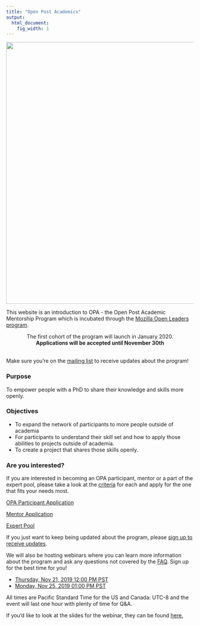 ```yaml
---
title: "Open Post Academics"
output:
  html_document:
    fig_width: 1
---
```

<img src="images/BD_FLAME_Header.jpg" width="700px">


This website is an introduction to OPA - the Open Post Academic Mentorship Program which is incubated through the [Mozilla Open Leaders program](https://foundation.mozilla.org/en/opportunity/mozilla-open-leaders/open-leaders-x/participants/).  

<center>The first cohort of the program will launch in January 2020.</center> 

<center>**Applications will be accepted until November 30th**</center>   

<br> 
Make sure you're on the [mailing list](https://mailchi.mp/2932ae7328f2/opa) to receive updates about the program!   

### Purpose 
To empower people with a PhD to share their knowledge and skills more openly. 

### Objectives 
- To expand the network of participants to more people outside of academia 
- For participants to understand their skill set and how to apply those abilities to projects outside of academia.
- To create a project that shares those skills openly. 


### Are you interested? 
If you are interested in becoming an OPA participant, mentor or a part of the expert pool, please take a look at the [criteria](https://openpostac.org/criteria.html) for each and apply for the one that fits your needs most.  

[OPA Participant Application](https://forms.gle/rL7MwsQpoqm4R3tCA)

[Mentor Application](https://forms.gle/Zow9VA42ydJDpXPV7)

[Expert Pool](https://forms.gle/2xCpSvxpha3poMJFA)

If you just want to keep being updated about the program, please [sign up to receive updates](https://mailchi.mp/2932ae7328f2/opa). 

We will also be hosting webinars where you can learn more information about the program and ask any questions not covered by the [FAQ](https://openpostac.org/FAQ.html). Sign up for the best time for you! 

* [Thursday, Nov 21, 2019 12:00 PM PST](https://mailchi.mp/7c81e4385624/8saizbj980)
* [Monday, Nov 25, 2019 01:00 PM PST](https://mailchi.mp/45e6bb95af40/dnesklk446 )

All times are Pacific Standard Time for the US and Canada: UTC-8 and the event will last one hour with plenty of time for Q&A. 

If you'd like to look at the slides for the webinar, they can be found [here.](https://docs.google.com/presentation/d/16uovImiIqoZQmWzfjmc2Npcef5XZ_gd-6Oec65_uZpc/edit?usp=sharing)
